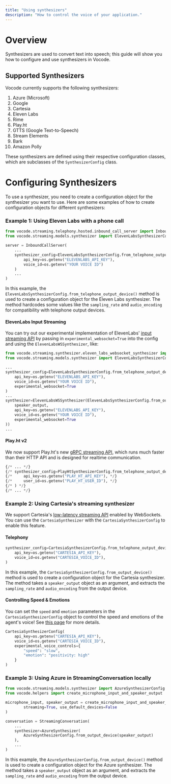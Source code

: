 ```yaml
---
title: "Using synthesizers"
description: "How to control the voice of your application."
---
```


# Overview

Synthesizers are used to convert text into speech; this guide will show you how to configure and use synthesizers in Vocode.

## Supported Synthesizers

Vocode currently supports the following synthesizers:

1. Azure (Microsoft)
2. Google
3. Cartesia
4. Eleven Labs
5. Rime
6. Play.ht
7. GTTS (Google Text-to-Speech)
8. Stream Elements
9. Bark
10. Amazon Polly

These synthesizers are defined using their respective configuration classes, which are subclasses of the `SynthesizerConfig` class.

# Configuring Synthesizers

To use a synthesizer, you need to create a configuration object for the synthesizer you want to use. Here are some examples of how to create configuration objects for different synthesizers:

### Example 1: Using Eleven Labs with a phone call

```python
from vocode.streaming.telephony.hosted.inbound_call_server import InboundCallServer
from vocode.streaming.models.synthesizer import ElevenLabsSynthesizerConfig

server = InboundCallServer(
    ...
    synthesizer_config=ElevenLabsSynthesizerConfig.from_telephone_output_device(
        api_key=os.getenv("ELEVENLABS_API_KEY"),
        voice_id=os.getenv("YOUR VOICE ID")
    )
    ...
)
```

In this example, the `ElevenLabsSynthesizerConfig.from_telephone_output_device()` method is used to create a configuration object for the Eleven Labs synthesizer.
The method hardcodes some values like the `sampling_rate` and `audio_encoding` for compatibility with telephone output devices.

#### ElevenLabs Input Streaming

You can try out our experimental implementation of ElevenLabs' [input streaming API](https://elevenlabs.io/docs/api-reference/websockets) by passing in `experimental_websocket=True` into the config and using the `ElevenLabsWSSynthesizer`, like:

```python
from vocode.streaming.synthesizer.eleven_labs_websocket_synthesizer import ElevenLabsWSSynthesizer
from vocode.streaming.models.synthesizer import ElevenLabsSynthesizerConfig

...
synthesizer_config=ElevenLabsSynthesizerConfig.from_telephone_output_device(
    api_key=os.getenv("ELEVENLABS_API_KEY"),
    voice_id=os.getenv("YOUR VOICE ID"),
    experimental_websocket=True
)
...
synthesizer=ElevenLabsWSSynthesizer(ElevenLabsSynthesizerConfig.from_output_device(
    speaker_output,
    api_key=os.getenv("ELEVENLABS_API_KEY"),
    voice_id=os.getenv("YOUR VOICE ID"),
    experimental_websocket=True
))
...
```

#### Play.ht v2

We now support Play.ht's new [gRPC streaming API](https://docs.play.ht/reference/python-sdk-audio-streaming), which runs much faster than their HTTP API and is designed for realtime communication.

```python
{/* ... */}
{/* synthesizer_config=PlayHtSynthesizerConfig.from_telephone_output_device( */}
{/*     api_key=os.getenv("PLAY_HT_API_KEY"), */}
{/*     user_id=os.getenv("PLAY_HT_USER_ID"), */}
{/* ) */}
{/* ... */}
```

### Example 2: Using Cartesia's streaming synthesizer

We support Cartesia's [low-latency streaming API](https://docs.cartesia.ai/api-reference/endpoints/stream-speech-websocket) enabled by WebSockets. You can use the `CartesiaSynthesizer` with the `CartesiaSynthesizerConfig` to enable this feature.

#### Telephony

```python
synthesizer_config=CartesiaSynthesizerConfig.from_telephone_output_device(
    api_key=os.getenv("CARTESIA_API_KEY"),
    voice_id=os.getenv("CARTESIA_VOICE_ID"),
)
```

In this example, the `CartesiaSynthesizerConfig.from_output_device()` method is used to create a configuration object for the Cartesia synthesizer.
The method takes a `speaker_output` object as an argument, and extracts the `sampling_rate` and `audio_encoding` from the output device.

#### Controlling Speed & Emotions

You can set the `speed` and `emotion` parameters in the `CartesiaSynthesizerConfig` object to control the speed and emotions of the agent's voice! See [this page](https://docs.cartesia.ai/user-guides/voice-control) for more details.

```python
CartesiaSynthesizerConfig(
    api_key=os.getenv("CARTESIA_API_KEY"),
    voice_id=os.getenv("CARTESIA_VOICE_ID"),
    experimental_voice_controls={
        "speed": "slow",
        "emotion": "positivity: high"
    }
)
```

### Example 3: Using Azure in StreamingConversation locally

```python
from vocode.streaming.models.synthesizer import AzureSynthesizerConfig
from vocode.helpers import create_microphone_input_and_speaker_output

microphone_input, speaker_output = create_microphone_input_and_speaker_output(
        streaming=True, use_default_devices=False
)

conversation = StreamingConversation(
    ...
    synthesizer=AzureSynthesizer(
        AzureSynthesizerConfig.from_output_device(speaker_output)
    ),
    ...
)
```

In this example, the `AzureSynthesizerConfig.from_output_device()` method is used to create a configuration object for the Azure synthesizer.
The method takes a `speaker_output` object as an argument, and extracts the `sampling_rate` and `audio_encoding` from the output device.
